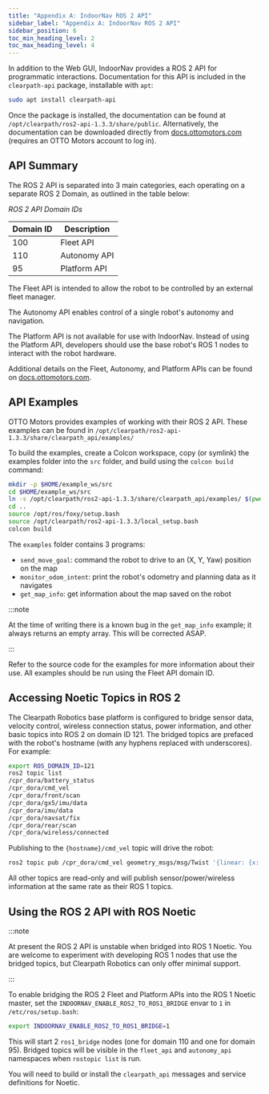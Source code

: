 ---
title: "Appendix A: IndoorNav ROS 2 API"
sidebar_label: "Appendix A: IndoorNav ROS 2 API"
sidebar_position: 6
toc_min_heading_level: 2
toc_max_heading_level: 4
---

In addition to the Web GUI, IndoorNav provides a ROS 2 API for
programmatic interactions. Documentation for this API is included in the
`clearpath-api` package, installable with `apt`:

```bash
sudo apt install clearpath-api
```

Once the package is installed, the documentation can be found at
`/opt/clearpath/ros2-api-1.3.3/share/public`. Alternatively, the
documentation can be downloaded directly from
[docs.ottomotors.com](https://file-share.ottomotors.com/remote.php/webdav/OTTO%20Motors/Software%20Releases/v2.22/Clearpath_API_html_PDF_2.22.zip)
(requires an OTTO Motors account to log in).

## API Summary

The ROS 2 API is separated into 3 main categories, each operating on a
separate ROS 2 Domain, as outlined in the table below:

_ROS 2 API Domain IDs_

| Domain ID   | Description  |
|-------------|--------------|
| 100         | Fleet API    |
| 110         | Autonomy API |
| 95          | Platform API |

The Fleet API is intended to allow the robot to be controlled by an
external fleet manager.

The Autonomy API enables control of a single robot's autonomy and
navigation.

The Platform API is not available for use with IndoorNav. Instead of
using the Platform API, developers should use the base robot's ROS 1
nodes to interact with the robot hardware.

Additional details on the Fleet, Autonomy, and Platform APIs can be
found on
[docs.ottomotors.com](https://docs.ottomotors.com/Archive/2-22/out/en/51722-52217-robot-fleet-api.html).

## API Examples

OTTO Motors provides examples of working with their ROS 2 API. These
examples can be found in
`/opt/clearpath/ros2-api-1.3.3/share/clearpath_api/examples/`

To build the examples, create a Colcon workspace, copy (or symlink) the
examples folder into the `src` folder, and build using the
`colcon build` command:

```bash
mkdir -p $HOME/example_ws/src
cd $HOME/example_ws/src
ln -s /opt/clearpath/ros2-api-1.3.3/share/clearpath_api/examples/ $(pwd)/examples
cd ..
source /opt/ros/foxy/setup.bash
source /opt/clearpath/ros2-api-1.3.3/local_setup.bash
colcon build
```

The `examples` folder contains 3 programs:

-   `send_move_goal`: command the robot to drive to an (X, Y, Yaw) position on the map
-   `monitor_odom_intent`: print the robot's odometry and planning data as it navigates
-   `get_map_info`: get information about the map saved on the robot

:::note

At the time of writing there is a known bug in the `get_map_info`
example; it always returns an empty array. This will be corrected ASAP.

:::

Refer to the source code for the examples for more information about
their use. All examples should be run using the Fleet API domain ID.

## Accessing Noetic Topics in ROS 2

The Clearpath Robotics base platform is configured to bridge sensor
data, velocity control, wireless connection status, power information,
and other basic topics into ROS 2 on domain ID 121. The bridged topics
are prefaced with the robot's hostname (with any hyphens replaced with
underscores). For example:

```bash
export ROS_DOMAIN_ID=121
ros2 topic list
/cpr_dora/battery_status
/cpr_dora/cmd_vel
/cpr_dora/front/scan
/cpr_dora/gx5/imu/data
/cpr_dora/imu/data
/cpr_dora/navsat/fix
/cpr_dora/rear/scan
/cpr_dora/wireless/connected
```

Publishing to the `{hostname}/cmd_vel` topic will drive the robot:

```bash
ros2 topic pub /cpr_dora/cmd_vel geometry_msgs/msg/Twist '{linear: {x: 0.1}}' -r 10
```

All other topics are read-only and will publish sensor/power/wireless
information at the same rate as their ROS 1 topics.

## Using the ROS 2 API with ROS Noetic

:::note

At present the ROS 2 API is unstable when bridged into ROS 1 Noetic. You
are welcome to experiment with developing ROS 1 nodes that use the
bridged topics, but Clearpath Robotics can only offer minimal support.

:::

To enable bridging the ROS 2 Fleet and Platform APIs into the ROS 1 Noetic
master, set the `INDOORNAV_ENABLE_ROS2_TO_ROS1_BRIDGE` envar to `1` in
`/etc/ros/setup.bash`:

```bash
export INDOORNAV_ENABLE_ROS2_TO_ROS1_BRIDGE=1
```

This will start 2 `ros1_bridge` nodes (one for domain 110 and one for
domain 95). Bridged topics will be visible in the `fleet_api` and
`autonomy_api` namespaces when `rostopic list` is run.

You will need to build or install the `clearpath_api` messages and
service definitions for Noetic.